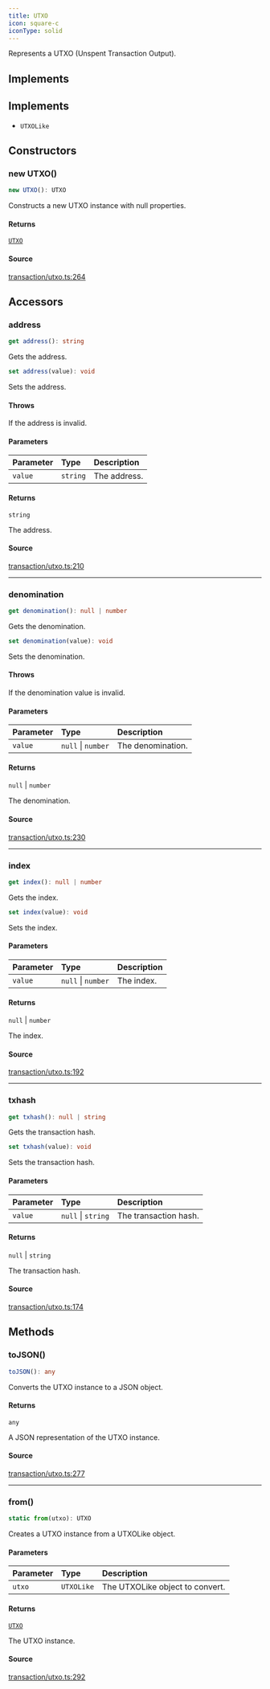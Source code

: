```yaml
---
title: UTXO
icon: square-c
iconType: solid
---
```


Represents a UTXO (Unspent Transaction Output).

## Implements

## Implements

- `UTXOLike`

## Constructors

### new UTXO()

```ts
new UTXO(): UTXO
```

Constructs a new UTXO instance with null properties.

#### Returns

[`UTXO`](/sdk/content/classes/UTXO)

#### Source

[transaction/utxo.ts:264](https://github.com/dominant-strategies/quais.js/blob/34dd1c3fe474205b813976f3c7b5590c86d3fcd2/src/transaction/utxo.ts#L264)

## Accessors

### address

```ts
get address(): string
```

Gets the address.

```ts
set address(value): void
```

Sets the address.

#### Throws

If the address is invalid.

#### Parameters

| Parameter | Type | Description |
| :------ | :------ | :------ |
| `value` | `string` | The address. |

#### Returns

`string`

The address.

#### Source

[transaction/utxo.ts:210](https://github.com/dominant-strategies/quais.js/blob/34dd1c3fe474205b813976f3c7b5590c86d3fcd2/src/transaction/utxo.ts#L210)

***

### denomination

```ts
get denomination(): null | number
```

Gets the denomination.

```ts
set denomination(value): void
```

Sets the denomination.

#### Throws

If the denomination value is invalid.

#### Parameters

| Parameter | Type | Description |
| :------ | :------ | :------ |
| `value` | `null` \| `number` | The denomination. |

#### Returns

`null` \| `number`

The denomination.

#### Source

[transaction/utxo.ts:230](https://github.com/dominant-strategies/quais.js/blob/34dd1c3fe474205b813976f3c7b5590c86d3fcd2/src/transaction/utxo.ts#L230)

***

### index

```ts
get index(): null | number
```

Gets the index.

```ts
set index(value): void
```

Sets the index.

#### Parameters

| Parameter | Type | Description |
| :------ | :------ | :------ |
| `value` | `null` \| `number` | The index. |

#### Returns

`null` \| `number`

The index.

#### Source

[transaction/utxo.ts:192](https://github.com/dominant-strategies/quais.js/blob/34dd1c3fe474205b813976f3c7b5590c86d3fcd2/src/transaction/utxo.ts#L192)

***

### txhash

```ts
get txhash(): null | string
```

Gets the transaction hash.

```ts
set txhash(value): void
```

Sets the transaction hash.

#### Parameters

| Parameter | Type | Description |
| :------ | :------ | :------ |
| `value` | `null` \| `string` | The transaction hash. |

#### Returns

`null` \| `string`

The transaction hash.

#### Source

[transaction/utxo.ts:174](https://github.com/dominant-strategies/quais.js/blob/34dd1c3fe474205b813976f3c7b5590c86d3fcd2/src/transaction/utxo.ts#L174)

## Methods

### toJSON()

```ts
toJSON(): any
```

Converts the UTXO instance to a JSON object.

#### Returns

`any`

A JSON representation of the UTXO instance.

#### Source

[transaction/utxo.ts:277](https://github.com/dominant-strategies/quais.js/blob/34dd1c3fe474205b813976f3c7b5590c86d3fcd2/src/transaction/utxo.ts#L277)

***

### from()

```ts
static from(utxo): UTXO
```

Creates a UTXO instance from a UTXOLike object.

#### Parameters

| Parameter | Type | Description |
| :------ | :------ | :------ |
| `utxo` | `UTXOLike` | The UTXOLike object to convert. |

#### Returns

[`UTXO`](/sdk/content/classes/UTXO)

The UTXO instance.

#### Source

[transaction/utxo.ts:292](https://github.com/dominant-strategies/quais.js/blob/34dd1c3fe474205b813976f3c7b5590c86d3fcd2/src/transaction/utxo.ts#L292)
